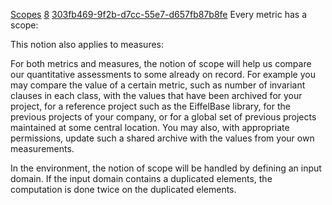 [[Property:title|Scopes]]
[[Property:weight|8]]
[[Property:uuid|303fb469-9f2b-d7cc-55e7-d657fb87b8fe]]
Every metric has a scope:

{{definition|Scope of a metric|<br/>
The '''scope''' of a metric is defined as follows: <br/>
- For a raw product metric, the type of product over which the metric is counted, such as: a feature, a class, a group, an archive built for a given system to make it possible to compare systems. <br/>
- For a raw process metric, the type of process on which the metric is measured, such as analysis, documentation, entire project etc. <br/>
- For a derived metric (recursively), the scope of the raw metric from which it is derived. <br/>
- For a composite metric (recursively), the largest of the scopes of all its constituent metrics, where cluster is "larger than" class and so on. }}



This notion also applies to measures:

{{definition|Scope of a measure|<br/>
The '''scope''' of a measure is defined as follows: <br/>
- For an elementary measure (the application of an elementary metric, raw or derived), the set of products or processes to which the associated metric has been applied to yield the measure. <br/>
- For a composite measure, the union of (recursively) the scopes of its constituent measures. }}

For both metrics and measures, the notion of scope will help us compare our quantitative assessments to some already on record. For example you may compare the value of a certain metric, such as number of invariant clauses in each class, with the values that have been archived for your project, for a reference project such as the EiffelBase library, for the previous projects of your company, or for a global set of previous projects maintained at some central location. You may also, with appropriate permissions, update such a shared archive with the values from your own measurements.

In the environment, the notion of scope will be handled by defining an input domain. If the input domain contains a duplicated elements, the computation is done twice on the duplicated elements.




